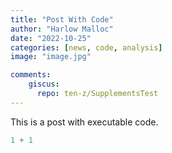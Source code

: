 ```yaml
---
title: "Post With Code"
author: "Harlow Malloc"
date: "2022-10-25"
categories: [news, code, analysis]
image: "image.jpg"

comments:
    giscus:
      repo: ten-z/SupplementsTest
---
```


This is a post with executable code.

```r
1 + 1
```

```{=html}
<script src="https://giscus.app/client.js"
        data-repo="ten-z/SupplementsTest"
        data-repo-id="R_kgDOMEsjEQ"
        data-category="Announcements"
        data-category-id="DIC_kwDOMEsjEc4Cf3pg"
        data-mapping="pathname"
        data-strict="0"
        data-reactions-enabled="1"
        data-emit-metadata="0"
        data-input-position="top"
        data-theme="preferred_color_scheme"
        data-lang="en"
        crossorigin="anonymous"
        async>
</script>
```
